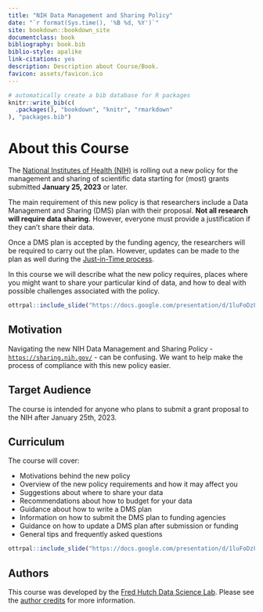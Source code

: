 ```yaml
---
title: "NIH Data Management and Sharing Policy"
date: "`r format(Sys.time(), '%B %d, %Y')`"
site: bookdown::bookdown_site
documentclass: book
bibliography: book.bib
biblio-style: apalike
link-citations: yes
description: Description about Course/Book.
favicon: assets/favicon.ico
---
```


```r
# automatically create a bib database for R packages
knitr::write_bib(c(
  .packages(), "bookdown", "knitr", "rmarkdown"
), "packages.bib")
```



# About this Course {-}

The [National Institutes of Health (NIH)](https://www.nih.gov/) is rolling out a new policy for the management and sharing of scientific data starting for (most) grants submitted **January 25, 2023** or later.

The main requirement of this new policy is that researchers include a Data Management and Sharing (DMS) plan with their proposal. **Not all research will require data sharing.** However, everyone must provide a justification if they can't share their data.

Once a DMS plan is accepted by the funding agency, the researchers will be required to carry out the plan. However, updates can be made to the plan as well during the [Just-in-Time process](https://grants.nih.gov/grants/policy/nihgps/html5/section_2/2.5.1_just-in-time_procedures.htm).

In this course we will describe what the new policy requires, places where you might want to share your particular kind of data, and how to deal with possible challenges associated with the policy.

```r
ottrpal::include_slide("https://docs.google.com/presentation/d/1luFoDzF6aDJEebbL6iWoJ_s8s9nQnaWLL5jghbmWdak/edit#slide=id.g1784801ac8b_42_26")
```

## Motivation

Navigating the new NIH Data Management and Sharing Policy - [`https://sharing.nih.gov/`](https://sharing.nih.gov/) - can be confusing. We want to help make the process of compliance with this new policy easier. 


## Target Audience  

The course is intended for anyone who plans to submit a grant proposal to the NIH after January 25th, 2023.


## Curriculum  

The course will cover:

- Motivations behind the new policy
- Overview of the new policy requirements and how it may affect you
- Suggestions about where to share your data
- Recommendations about how to budget for your data
- Guidance about how to write a DMS plan
- Information on how to submit the DMS plan to funding agencies
- Guidance on how to update a DMS plan after submission or funding
- General tips and frequently asked questions

```r
ottrpal::include_slide("https://docs.google.com/presentation/d/1luFoDzF6aDJEebbL6iWoJ_s8s9nQnaWLL5jghbmWdak/edit#slide=id.g1784801ac8b_42_0")
```


## Authors

This course was developed by the [Fred Hutch Data Science Lab](https://hutchdatascience.org/). Please see the [author credits](#about-the-authors) for more information.
